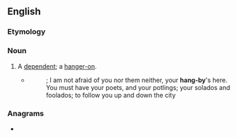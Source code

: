 ==English==

===Etymology===
{{compound|en|hang|by}}

===Noun===
{{en-noun|s|+}}

# {{lb|en|derogatory|obsolete}} A [[dependent]]; a [[hanger-on]].
#* {{RQ:Jonson Every Man In His Humour}}
#*: ; I am not afraid of you nor them neither, your '''hang-by''''s here. You must have your poets, and your potlings; your solados and foolados; to follow you up and down the city

===Anagrams===
* {{anagrams|en|a=abghny|bhangy}}